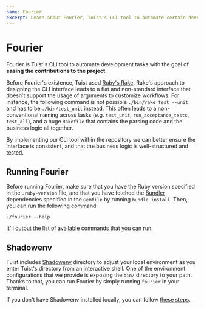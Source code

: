 ```yaml
---
name: Fourier
excerpt: Learn about Fourier, Tuist's CLI tool to automate certain development tasks.
---
```


# Fourier

Fourier is Tuist's CLI tool to automate development tasks with the goal of **easing the contributions to the project**.

Before Fourier's existence, Tuist used [Ruby's Rake](https://github.com/ruby/rake). Rake's approach to designing the CLI interface leads to a flat and non-standard interface that doesn't support the usage of arguments to customize workflows. For instance, the following command is not possible `./bin/rake test --unit` and has to be `./bin/test_unit` instead. This often leads to a non-conventional naming across tasks (e.g. `test_unit`, `run_acceptance_tests`, `test_all`), and a huge `Rakefile` that contains the parsing code and the business logic all together.

By implementing our CLI tool within the repository we can better ensure the interface is consistent, and that the business logic is well-structured and tested.

## Running Fourier

Before running Fourier, make sure that you have the Ruby version specified in the `.ruby-version` file, and that you have fetched the [Bundler](https://bundler.io) dependencies specified in the `Gemfile` by running `bundle install`. Then, you can run the following command:

```
./fourier --help
```

It'll output the list of available commands that you can run.

## Shadowenv

Tuist includes [Shadowenv](https://shopify.github.io/shadowenv/) directory to adjust your local environment as you enter Tuist's directory from an interactive shell. One of the environment configurations that we provide is exposing the `bin/` directory to your path. Thanks to that, you can run Fourier by simply running `fourier` in your terminal.

If you don't have Shadowenv installed locally, you can follow [these steps](https://shopify.github.io/shadowenv/getting-started/#installation).
